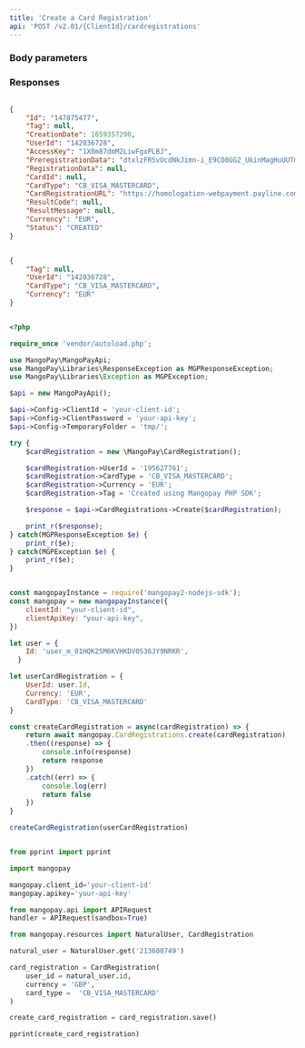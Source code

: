 ```yaml
---
title: 'Create a Card Registration'  
api: 'POST /v2.01/{ClientId}/cardregistrations'  
---
```


  

### Body parameters  

<Tag1 />  

<UserId />  

<CardType />  

<Currency2 />  

### Responses  

<AccordionGroup><Accordion title="200">  

<Id1Response />  

<Tag1Response />  

<CreationDateResponse />  

<AccessKeyResponse />  

<PreregistrationDataResponse />  

<RegistrationDataResponse />  

<CardIdResponse />  

<CardTypeResponse />  

<CardRegistrationURLResponse />  

<ResultCodeResponse />  

<ResultMessageResponse />  

<Currency2Response />  

<Status1Response /></Accordion></AccordionGroup>  

<ResponseExample>  

```json 200   

{
    "Id": "147875477",
    "Tag": null,
    "CreationDate": 1659357290,
    "UserId": "142036728",
    "AccessKey": "1X0m87dmM2LiwFgxPLBJ",
    "PreregistrationData": "dtxlzFRSvUcdNkJimn-i_E9CO8GG2_UkinMagHuUUTmnXzGFUsakUMAhT2m7ywSD2ddFLVXdicolcUIkv_kKEA",
    "RegistrationData": null,
    "CardId": null,
    "CardType": "CB_VISA_MASTERCARD",
    "CardRegistrationURL": "https://homologation-webpayment.payline.com/webpayment/getToken",
    "ResultCode": null,
    "ResultMessage": null,
    "Currency": "EUR",
    "Status": "CREATED"
}  

 ```  

</ResponseExample>  

<RequestExample>  
  
```json REST  

{
    "Tag": null,
    "UserId": "142036728",
    "CardType": "CB_VISA_MASTERCARD",
    "Currency": "EUR"
}  
```  

  
```php PHP  

<?php 

require_once 'vendor/autoload.php';

use MangoPay\MangoPayApi;
use MangoPay\Libraries\ResponseException as MGPResponseException;
use MangoPay\Libraries\Exception as MGPException;

$api = new MangoPayApi();

$api->Config->ClientId = 'your-client-id';
$api->Config->ClientPassword = 'your-api-key';
$api->Config->TemporaryFolder = 'tmp/';

try {
    $cardRegistration = new \MangoPay\CardRegistration();

    $cardRegistration->UserId = '195627761';
    $cardRegistration->CardType = 'CB_VISA_MASTERCARD';
    $cardRegistration->Currency = 'EUR';
    $cardRegistration->Tag = 'Created using Mangopay PHP SDK';

    $response = $api->CardRegistrations->Create($cardRegistration);

    print_r($response);
} catch(MGPResponseException $e) {
    print_r($e);
} catch(MGPException $e) {
    print_r($e);
}  
```  

  
```javascript NodeJS  

const mangopayInstance = require('mangopay2-nodejs-sdk');
const mangopay = new mangopayInstance({
    clientId: "your-client-id",
    clientApiKey: "your-api-key",
})

let user = {
    Id: 'user_m_01HQK25M6KVHKDV0S36JY9NRKR',
  }

let userCardRegistration = {
    UserId: user.Id,
    Currency: 'EUR',
    CardType: 'CB_VISA_MASTERCARD'
}

const createCardRegistration = async(cardRegistration) => {
    return await mangopay.CardRegistrations.create(cardRegistration)
    .then((response) => {
        console.info(response)
        return response
    })
    .catch((err) => {
        console.log(err)
        return false
    })
}

createCardRegistration(userCardRegistration)  
```  

  
```python Python  

from pprint import pprint

import mangopay

mangopay.client_id='your-client-id'
mangopay.apikey='your-api-key'

from mangopay.api import APIRequest
handler = APIRequest(sandbox=True)

from mangopay.resources import NaturalUser, CardRegistration

natural_user = NaturalUser.get('213600749')

card_registration = CardRegistration(
    user_id = natural_user.id,
    currency = 'GBP',
    card_type =  'CB_VISA_MASTERCARD'
)

create_card_registration = card_registration.save()

pprint(create_card_registration)  
```  

  
</RequestExample>